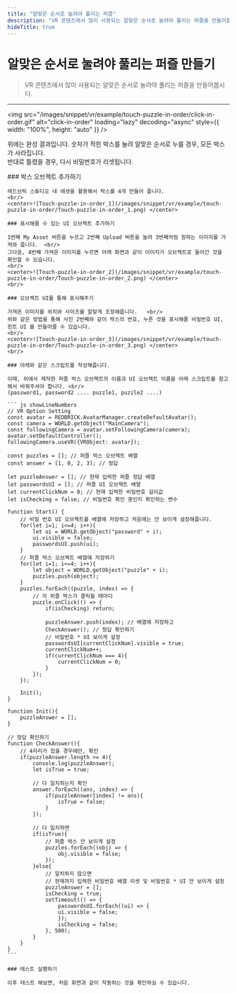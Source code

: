 ```yaml
---
title: "알맞은 순서로 눌려야 풀리는 퍼즐"
description: "VR 콘텐츠에서 많이 사용되는 알맞은 순서로 눌려야 풀리는 퍼즐을 만들어봅시다."
hideTitle: true
---
```



# 알맞은 순서로 눌려야 풀리는 퍼즐 만들기

> VR 콘텐츠에서 많이 사용되는 알맞은 순서로 눌려야 풀리는 퍼즐을 만들어봅시다.

---

<img
  src="/images/snippet/vr/example/touch-puzzle-in-order/click-in-order.gif"
  alt="click-in-order"
  loading="lazy"
  decoding="async"
  style={{ width: "100%", height: "auto" }}
/>
<br />

위에는 완성 결과입니다. 숫자가 적힌 박스를 눌려 알맞은 순서로 누를 경우, 모든 박스가 사라집니다. <br/>
반대로 틀렸을 경우, 다시 비밀번호가 리셋됩니다.

<Steps>
    ### 박스 오브젝트 추가하기

    레드브릭 스튜디오 내 에셋을 활용해서 박스를 4개 만들어 줍니다.
    <br/>
    <center>![Touch-puzzle-in-order_1](/images/snippet/vr/example/touch-puzzle-in-order/Touch-puzzle-in-order_1.png) </center>

    ### 표시해줄 수 있는 UI 오브젝트 추가하기

    1번째 My Asset 버튼을 누르고 2번째 Upload 버튼을 눌려 3번째처럼 원하는 이미지를 가져와 줍니다.  <br/>
    그다음, 4번째 가져온 이미지를 누르면 아래 화면과 같이 이미지가 오브젝트로 들어간 것을 확인할 수 있습니다.
    <br/>
    <center>![Touch-puzzle-in-order_2](/images/snippet/vr/example/touch-puzzle-in-order/Touch-puzzle-in-order_2.png) </center>
    <br/>

    ### 오브젝트 UI를 통해 표시해주기

    가져온 이미지를 위치와 사이즈를 알맞게 조정해줍니다.   <br/>
    위와 같은 방법을 통해 사진 2번째와 같이 박스의 번호, 누른 것을 표시해줄 비밀번호 UI, 힌트 UI 를 만들어줄 수 있습니다.
    <br/>
    <center>![Touch-puzzle-in-order_3](/images/snippet/vr/example/touch-puzzle-in-order/Touch-puzzle-in-order_3.png) </center>
    <br/>

    ### 아래와 같은 스크립트를 작성해줍니다.

    이때, 위에서 제작한 퍼즐 박스 오브젝트의 이름과 UI 오브젝트 이름을 아래 스크립트를 참고해서 바꿔주셔야 합니다. <br/>
    (password1, password2 .... puzzle1, puzzle2 ....)

    ``` js showLineNumbers
    // VR Option Setting
    const avatar = REDBRICK.AvatarManager.createDefaultAvatar();
    const camera = WORLD.getObject("MainCamera");
    const followingCamera = avatar.setFollowingCamera(camera);
    avatar.setDefaultController();
    followingCamera.useVR({VRObject: avatar});

    const puzzles = []; // 퍼즐 박스 오브젝트 배열
    const answer = [1, 0, 2, 3]; // 정답

    let puzzleAnswer = []; // 현재 입력한 퍼즐 정답 배열
    let passwordsUI = []; // 퍼즐 UI 오브젝트 배열
    let currentClickNum = 0; // 현재 입력한 비밀번호 길이값
    let isChecking = false; // 비밀번호 확인 중인지 확인하는 변수

    function Start() {
        // 비밀 번호 UI 오브젝트를 배열에 저장하고 처음에는 안 보이게 설정해줍니다.
        for(let i=1; i<=4; i++){
            let ui = WORLD.getObject("password" + i);
            ui.visible = false;
            passwordsUI.push(ui);
        }
        // 퍼즐 박스 오브젝트 배열에 저장하기
        for(let i=1; i<=4; i++){
            let object = WORLD.getObject("puzzle" + i);
            puzzles.push(object);
        }
        puzzles.forEach((puzzle, index) => {
            // 각 퍼즐 박스가 클릭될 때마다
            puzzle.onClick(() => {
                if(isChecking) return;

                puzzleAnswer.push(index); // 배열에 저장하고
                CheckAnswer(); // 정답 확인하기
                // 비밀번호 * UI 보이게 설정
                passwordsUI[currentClickNum].visible = true;
                currentClickNum++;
                if(currentClickNum === 4){
                    currentClickNum = 0;
                }
            });
        });

        Init();
    }

    function Init(){
        puzzleAnswer = [];
    }

    // 정답 확인하기
    function CheckAnswer(){
        // 4자리가 찼을 경우에만, 확인
        if(puzzleAnswer.length >= 4){
            console.log(puzzleAnswer);
            let isTrue = true;

            // 다 일치하는지 확인
            answer.forEach((ans, index) => {
                if(puzzleAnswer[index] != ans){
                    isTrue = false;
                }
            });

            // 다 일치하면
            if(isTrue){
                // 퍼즐 박스 안 보이게 설정
                puzzles.forEach((obj) => {
                    obj.visible = false;
                });
            }else{
                // 일치하지 않으면
                // 현재까지 입력한 비밀번호 배열 리셋 및 비밀번호 * UI 안 보이게 설정
                puzzleAnswer = [];
                isChecking = true;
                setTimeout(() => {
                    passwordsUI.forEach((ui) => {
                    ui.visible = false;
                    });
                    isChecking = false;
                }, 500);
            }
        }
    }
    ```

    ### 테스트 실행하기

    이후 테스트 해보면, 처음 화면과 같이 작동하는 것을 확인하실 수 있습니다.

</Steps>
